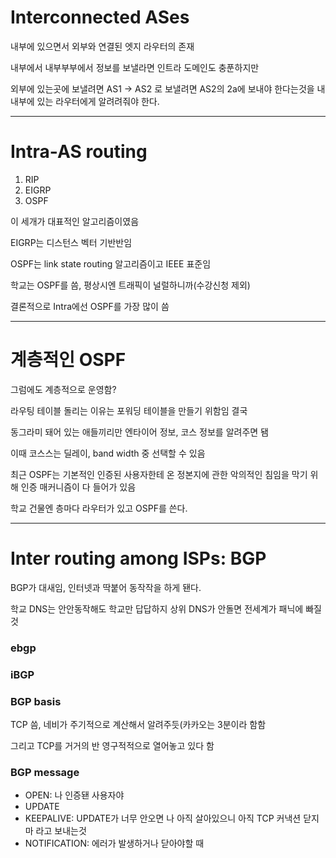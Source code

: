 # Interconnected ASes
내부에 있으면서 외부와 연결된 엣지 라우터의 존재

내부에서 내부부부에서 정보를 보낼라면 인트라 도메인도 충푼하지만

외부에 있는곳에 보낼려면 AS1 -> AS2 로 보낼려면 AS2의 2a에 보내야 한다는것을 내내부에 있는 라우터에게 알려려줘야 한다.

***

# Intra-AS routing
1. RIP
2. EIGRP
3. OSPF

이 세개가 대표적인 알고리즘이였음

EIGRP는 디스턴스 벡터 기반반임

OSPF는 link state routing 알고리즘이고 IEEE 표준임

학교는 OSPF를 씀, 평상시엔 트래픽이 널럴하니까(수강신청 제외)

결론적으로 Intra에선 OSPF를 가장 많이 씀

***

# 계층적인 OSPF
그럼에도 계층적으로 운영함?

라우팅 테이블 돌리는 이유는 포워딩 테이블을 만들기 위함임 결국

동그라미 돼어 있는 애들끼리만 엔타이어 정보, 코스 정보를 알려주면 됌

이때 코스스는 딜레이, band width 중 선택할 수 있음

최근 OSPF는 기본적인 인증된 사용자한테 온 정본지에 관한 악의적인 침임을 막기 위해 인증 매커니즘이 다 들어가 있음

 학교 건물엔 층마다 라우터가 있고 OSPF를 쓴다.

***
# Inter routing among ISPs: BGP
BGP가 대새임, 인터넷과 딱붙어 동작작을 하게 됀다.

학교 DNS는 안안동작해도 학교만 답답하지 상위 DNS가 안돌면 전세계가 패닉에 빠질것

### ebgp


### iBGP

### BGP basis
TCP 씀, 네비가 주기적으로 계산해서 알려주듯(카카오는 3분이라 함함

그리고 TCP를 거거의 반 영구적적으로 열어놓고 있다 함


### BGP message
* OPEN: 나 인증됀 사용자야
* UPDATE
* KEEPALIVE: UPDATE가 너무 안오면 나 아직 살아있으니 아직 TCP 커낵션 닫지마 라고 보내는것
* NOTIFICATION: 에러가 발생하거나 닫아야할 때

